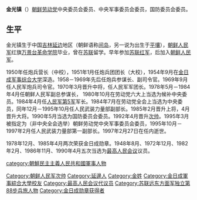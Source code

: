 {{Unreferencedsect|time=2012-11-12T05:51:18+00:00}}
'''金光镇'''（{{bd|1927年|5月12日|1997年|2月17日||catIdx=Kim金}}）[[朝鲜劳动党|朝鲜劳动党]]中央委员会委员、中央军事委员会委员，国防委员会委员。

==生平==
金光镇生于中国[[吉林|吉林]][[延边|延边]]地区（朝鲜语称[[间岛|间岛]]，另一说为出生于[[平壤|平壤]]），[[朝鲜人民军|朝鲜人民军]]红旗[[万景台革命学院|万景台革命学院]]毕业，曾在[[苏联|苏联]]留学。早年参加[[苏联红军|苏联红军]]，后加入[[朝鲜人民军|朝鲜人民军]]。

1950年任炮兵营长（中校），1951年1月任炮兵团团长（大校），1954年9月在[[金日成军事综合大学|金日成军事综合大学]]深造。1958－1969年先后任炮兵参谋长、副司令官。1969年9月任人民军炮兵司令官。1970年3月晋升中将，任人民军军团长。1978年5月－1984年4月任朝鲜人民军副总参谋长， 1980年10月在劳动党六大上当选为候补中央委员。1984年4月任[[朝鲜人民军第5军|人民军第5军]]军长。1984年7月在劳动党全会上当选为中央委员，同年12月－1995年10月任人民武装力量部副部长。1985年2月晋升上将，4月晋升大将。1990年5月当选为国防委员会委员。1992年4月晋升[[朝鲜次帅列表|次帅]]。1995年3月被指定为（非中央全会选举）朝鲜劳动党中央军事委员会委员，1995年10月－1997年2月任人民武装力量部第一副部长。1997年2月27日在任内逝世。

1978年12月、1985年4月两次荣获金日成勋章。1948年8月、1972年12月、1982年2月、1986年11月、1990年4月五次当选为[[最高人民会议|最高人民会议]]议员。

{{DEFAULTSORT:Kim}}
{{朝鮮元帥}}
[[Category:朝鲜人民军次帅|Category:朝鲜人民军次帅]]
[[category:朝鮮民主主義人民共和國軍事人物|category:朝鮮民主主義人民共和國軍事人物]]
[[Category:延邊人|Category:延邊人]]
[[Category:金姓|Category:金姓]]
[[Category:金日成軍事綜合大學校友|Category:金日成軍事綜合大學校友]]
[[Category:最高人民会议代议员|Category:最高人民会议代议员]]
[[Category:苏联远东方面军独立第88步兵旅人物|Category:苏联远东方面军独立第88步兵旅人物]]
[[Category:金日成勋章获得者|Category:金日成勋章获得者]]